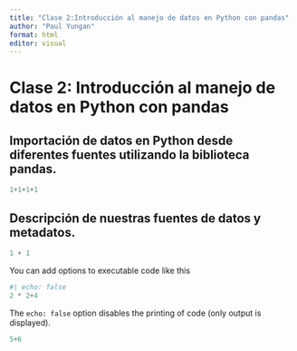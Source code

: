 ```yaml
---
title: "Clase 2:Introducción al manejo de datos en Python con pandas"
author: "Paul Yungan"
format: html
editor: visual
---
```


# Clase 2: Introducción al manejo de datos en Python con pandas  

## Importación de datos en Python desde diferentes fuentes utilizando la biblioteca pandas. 

```python
1+1+1+1

```

## Descripción de nuestras fuentes de datos y metadatos. 

```python
1 + 1
```

You can add options to executable code like this

```python
#| echo: false
2 * 2+4
```

The `echo: false` option disables the printing of code (only output is displayed).

```python

5+6


```
